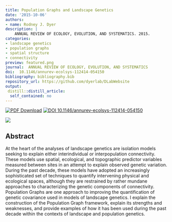 ```yaml
---
title: Population Graphs and Landscape Genetics
date: '2015-10-06'
authors:
- name: Rodney J. Dyer
description: |
    ANNUAL REVIEW OF ECOLOGY, EVOLUTION, AND SYSTEMATICS. 2015.  
categories: 
- landscape genetics
- population graphs
- spatial structure
- connectivity
preview: featured.png
journal:  ANNUAL REVIEW OF ECOLOGY, EVOLUTION, AND SYSTEMATICS
doi:  10.1146/annurev-ecolsys-112414-054150
bibliography: bibliography.bib
repository_url: https://github.com/dyerlab/DLabWebsite
output:
 distill::distill_article:
  self_contained: no
---
```


 [![PDF Download](https://img.shields.io/badge/PDF-21B02C.svg)](https://drive.google.com/file/d/0B0T81CzLjtfPVGR5dFZuSF9oclU/view?usp=sharing) [![ DOI 10.1146/annurev-ecolsys-112414-054150](http://img.shields.io/badge/DOI-474747.svg)](https://doi.org/10.1146/annurev-ecolsys-112414-054150)

![]( featured.png )

## Abstract

At the heart of the analyses of landscape genetics are isolation models seeking to explain either interindividual or interpopulation connectivity. These models use spatial, ecological, and topographic predictor variables measured between sites in an attempt to explain observed genetic variation. During the past decade, these models have adopted an increasingly sophisticated set of techniques to quantify intervening physical and ecological spaces, although they are restrained by rather mundane approaches to characterizing the genetic components of connectivity. Population Graphs are one approach to improving the quantification of genetic covariance used in models of landscape genetics. I explain the construction of the Population Graph framework, explain its strengths and weaknesses, and provide examples of how it has been used during the past decade within the contexts of landscape and population genetics.

